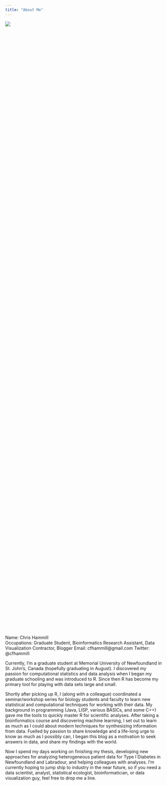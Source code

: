 ```yaml
---
title: "About Me"
---
```


<div style="width:50%; height:50%">![](/images/aboutMeShot.png)</div>

Name: Chris Hammill  
Occupations: Graduate Student, Bioinformatics Research Assistant, Data Visualization Contractor, Blogger
Email: cfhammill@gmail.com
Twitter: @cfhammill


Currently, I'm a graduate student at Memorial University of Newfoundland in St. John's, Canada (hopefully graduating in August). I discovered my passion for computational statistics and data analysis when I began my graduate schooling and was introduced to R. Since then R has become my primary tool for playing with data sets large and small.

Shortly after picking up R, I (along with a colleague) coordinated a seminar/workshop series for biology students and faculty to learn new statistical and computational techniques for working with their data. My background in programming (Java, LISP, various BASICs, and some C++) gave me the tools to quickly master R for scientific analyses.  After taking a bioinformatics course and discovering machine learning, I set out to learn as much as I could about modern techniques for synthesizing information from data. Fuelled by passion to share knowledge and a life-long urge to know as much as I possibly can, I began this blog as a motivation to seek answers in data, and share my findings with the world.

Now I spend my days working on finishing my thesis, developing new approaches for analyzing heterogeneous patient data for Type I Diabetes in Newfoundland and Labradour, and helping colleagues with analyses. I'm currently hoping to jump ship to industry in the near future, so if you need a data scientist, analyst, statistical ecologist, bioinformatician, or data visualization guy, feel free to drop me a line.



